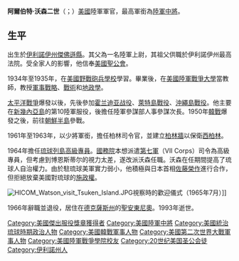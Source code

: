 {{Infobox President
| name          = 阿爾伯特·沃森二世<br>Albert Watson II
| image         = Albert Watson II.JPG
| caption       = 擔任琉球列島高級專員的陸軍中將阿爾伯特·沃森二世
| birth_date   = {{Birth date|1909|01|05}}
| birth_place  = {{flag|United States|1908}}[[伊利諾伊州|伊利諾伊州]][[弗農山_(伊利諾伊州)|弗農山]]
| death_date   = {{Death date and age|1993|03|14|1909|01|05}}
| death_place  = {{flag|United States}}[[德克薩斯州|德克薩斯州]][[聖安東尼奧_(德克薩斯州)|聖安東尼奧]]
|office       = [[File:Seal_of_High_Commissioner_of_the_Ryukyu_Islands.svg|25px]]第4任[[琉球列島高級專員|琉球列島高級專員]]
|term_start   = 1964年8月1日
|term_end     = 1966年10月31日
|1blankname   = 美國總統
|1namedata    = [[林登·B·詹森|林登·B·詹森]]
|predecessor  = [[保羅·卡拉韋|保羅·卡拉韋]]
|successor    = [[費迪南德·湯瑪斯·昂格爾|費迪南德·湯瑪斯·昂格爾]]
| placeofburial =
| nickname      =
| allegiance    = {{USA}}
| branch        = {{flagicon|United States|army}}[[美國陸軍|美國陸軍]]
| serviceyears  =
| rank          = [[File:US-O9_insignia.svg|30px]] [[中將|中將]]
| unit          =
| commands      = [[美國陸軍第3軍|第3軍]]<br>[[美國陸軍第24步兵團|第24步兵團]]<br>[[美軍駐柏林司令|美軍駐柏林司令]] (1961年5月4日 – 1963年1月2日)<br>[[琉球列島高級專員|琉球列島高級專員]] (1964年8月1日 – 1966年10月31日)
| battles       = [[第二次世界大戰|第二次世界大戰]]（[[霍兰迪亚战役|霍兰迪亚战役]]、[[萊特島戰役|萊特島戰役]]、[[沖繩島戰役|沖繩島戰役]]）<br>[[韓戰|韓戰]]<br>[[冷戰|冷戰]]
| awards        = [[File:U.S._Army_Distinguished_Service_Medal_ribbon.svg|35px]] [[杰出服役勋章|杰出服役勋章]] (2)
| relations     =
| laterwork     =
}}
'''阿爾伯特·沃森二世'''（{{lang-en|Albert Watson II}}；{{bd|1909年|1月5日|1993年|3月14日|catIdx=Watson}}）[[美國|美國]]陸軍軍官，最高軍銜為[[陸軍中將|陸軍中將]]。

==生平==
出生於[[伊利諾伊州|伊利諾伊州]][[傑佛遜縣_(伊利諾伊州)|傑佛遜縣]]。其父為一名陸軍上尉，其祖父{{link-en|阿爾伯特·沃森|Albert Watson (Illinois judge)}}供職於伊利諾伊州最高法院。受全家人的影響，他信奉[[美國聖公會|美國聖公會]]。

1934年至1935年，在[[美國野戰砲兵學校|美國野戰砲兵學校]]學習。畢業後，在[[美國陸軍戰爭大學|美國陸軍戰爭大學]]當教師，教授[[軍事戰略|軍事戰略]]、[[戰術|戰術]]和[[地政學|地政學]]。

[[太平洋戰爭|太平洋戰爭]]爆發以後，先後參加[[霍兰迪亚战役|霍兰迪亚战役]]、[[萊特島戰役|萊特島戰役]]、[[沖繩島戰役|沖繩島戰役]]。他主要在[[新幾內亞島|新幾內亞島]]的第10陸軍服役，後擔任陸軍參謀部人事參謀次長。1950年[[韓戰|韓戰]]爆發之後，前往[[朝鮮半島|朝鮮半島]]參戰。

1961年至1963年，以少將軍銜，擔任柏林司令官，並建立[[柏林牆|柏林牆]]以保衛[[西柏林|西柏林]]。

1964年擔任[[琉球列島高級專員|琉球列島高級專員]]。[[美國國務院|國務院]]本想派遣[[美國陸軍第七軍|第七軍]]（VII Corps）司令{{link-en|查尔斯·H·博恩斯蒂尔三世|Charles H. Bonesteel III}}為高級專員，但考慮到博恩斯蒂尔的視力太差，遂改派沃森任職。沃森在任期間提高了琉球人自治權力。由於駐琉球美軍實力弱小，他積極與日本首相[[佐藤榮作|佐藤榮作]]進行合作，但拒絕放棄美國對琉球的[[施政權|施政權]]。

[[File:HICOM_Watson_visit_Tsuken_Island.JPG|thumb]]視察時的歡迎儀式（1965年7月）]]

1966年辭職並退役，居住在[[德克薩斯州|德克薩斯州]]的[[聖安東尼奧_(德克薩斯州)|聖安東尼奧]]。1993年逝世。

{{美國治理琉球時期高官}}
{{Authority control}}

{{DEFAULTSORT:Watson II, Albert}}
[[Category:美國傑出服役獎章獲得者|Category:美國傑出服役獎章獲得者]]
[[Category:美國陸軍中將|Category:美國陸軍中將]]
[[Category:美國統治琉球時期政治人物|Category:美國統治琉球時期政治人物]]
[[Category:美國韓戰軍事人物|Category:美國韓戰軍事人物]]
[[Category:美國第二次世界大戰軍事人物|Category:美國第二次世界大戰軍事人物]]
[[Category:美國陸軍戰爭學院校友|Category:美國陸軍戰爭學院校友]]
[[Category:20世纪美国圣公会徒|Category:20世纪美国圣公会徒]]
[[Category:伊利諾州人|Category:伊利諾州人]]